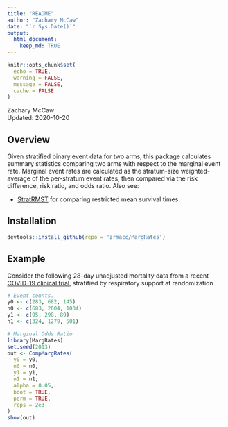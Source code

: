 ```yaml
---
title: "README"
author: "Zachary McCaw"
date: "`r Sys.Date()`"
output: 
  html_document: 
    keep_md: TRUE
--- 
```


```r
knitr::opts_chunk$set(
  echo = TRUE, 
  warning = FALSE, 
  message = FALSE, 
  cache = FALSE
)
```

Zachary McCaw <br>
Updated: 2020-10-20

## Overview

Given stratified binary event data for two arms, this package calculates summary statistics comparing two arms with respect to the marginal event rate. Marginal event rates are calculated as the stratum-size weighted-average of the per-stratum event rates, then compared via the risk difference, risk ratio, and odds ratio. Also see:

* [StratRMST](https://github.com/zrmacc/StratRMST) for comparing restricted mean survival times.

## Installation

```r
devtools::install_github(repo = 'zrmacc/MargRates')
```

## Example

Consider the following 28-day unadjusted mortality data from a recent [COVID-19 clinical trial](https://www.nejm.org/doi/full/10.1056/NEJMoa2021436), stratified by respiratory support at randomization

```r
# Event counts.
y0 <- c(283, 682, 145)
n0 <- c(683, 2604, 1034)
y1 <- c(95, 298, 89)
n1 <- c(324, 1279, 501)

# Marginal Odds Ratio
library(MargRates)
set.seed(2013)
out <- CompMargRates(
  y0 = y0,
  n0 = n0,
  y1 = y1,
  n1 = n1,
  alpha = 0.05,
  boot = TRUE,
  perm = TRUE,
  reps = 2e3
)
show(out)

```
